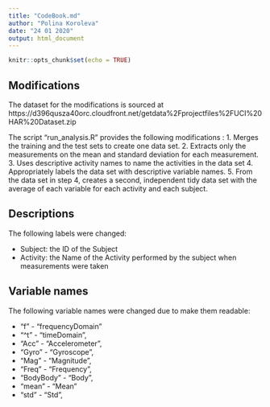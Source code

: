 ```yaml
---
title: "CodeBook.md"
author: "Polina Koroleva"
date: "24 01 2020"
output: html_document
---
```


```r
knitr::opts_chunk$set(echo = TRUE)
```

## Modifications 

The dataset for the modifications is sourced at https://d396qusza40orc.cloudfront.net/getdata%2Fprojectfiles%2FUCI%20HAR%20Dataset.zip 

The script "run_analysis.R" provides the following modifications :
1. Merges the training and the test sets to create one data set.
2. Extracts only the measurements on the mean and standard deviation for each measurement.
3. Uses descriptive activity names to name the activities in the data set
4. Appropriately labels the data set with descriptive variable names.
5. From the data set in step 4, creates a second, independent tidy data set with the average of each variable for each activity and each subject.


## Descriptions

The following labels were changed:

- Subject: the ID of the Subject
- Activity: the Name of the Activity performed by the subject when measurements were taken

## Variable names

The following variable names were changed due to make them readable:

* "f" - "frequencyDomain"
* "^t" - "timeDomain", 
* "Acc" -  "Accelerometer", 
* "Gyro" -  "Gyroscope",
* "Mag" -  "Magnitude", 
* "Freq" -  "Frequency",
* "BodyBody" - "Body", 
* "mean" - "Mean"
* "std" -  "Std",